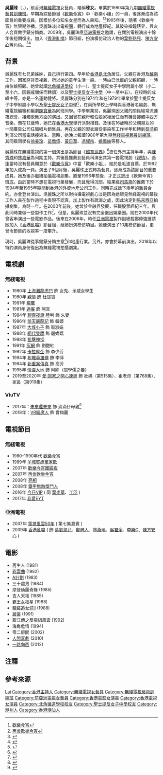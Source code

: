 {{藝人
| 姓名 = 吳麗珠
| 原名 = 
| 類型 = 女演員
| 英文名 = 
| 綽號 = 珠女
| 國籍 = {{CNHK}}
| 出生日期 = {{birth date and age |1960|8|28}}{{noteTag|吳麗珠於香港電台第二台廣播節目《守下留情》在2019年1月11日播出的訪問「吳麗珠訪問第五集」中透露自己今年（2018年）58歲。按年齡計算，吳麗珠於1960年出生。}}
| 籍貫 = [[廣東省|廣東省]][[潮州市|潮州市]]<ref>{{cite news | title=【坎坷童年】爛賭老竇有七個老婆 吳麗珠周街偷嘢食過活 | url=https://nextplus.nextmedia.com/article/2_615512_0 | format= | publisher=壹週刊 | date=2018-08-19| accessdate=2019-01-10}}</ref>
| 出生地點 = {{BHKG}}
| 配偶 =
| 教育程度 = 中五
| 母校 = [[北角循道學校|北角循道學校]]<br>聖士提反女子中學附屬小學<br>[[聖士提反女子中學|聖士提反女子中學]]
| 語言 = 粵語、英語、國語
| 宗教信仰 = 
| 職業 = 
| 樂器 = 
| 活躍年代 = 1980年-1995年、2009年至今
| 唱片公司 = 
| 經紀公司 = 無綫電視（1980至1995年）
| 相關團體 = 
| 網站 = 
}}

'''吳麗珠'''（{{lang-en|Lily Ng Lai Chu}}，{{bd|1960年|8月28日}}），前香港[[無綫電視|無綫電視]]女藝員，䁥稱'''珠女'''。畢業於1980年第九期[[無綫電視藝員訓練班|無綫電視藝員訓練班]]。早期為綜藝節目《[[歡樂今宵|歡樂今宵]]》中「歡樂小姐」的一員，後逐漸成為該節目的重要成員，因模仿多位知名女星而為人熟知。<ref>[[歡樂今宵|歡樂今宵]]</ref><ref>[[再會歡樂今宵|再會歡樂今宵]]</ref>1995年後，隨著《歡樂今宵》無限期停播，吳麗珠淡出電視圈，轉行成為地產經紀。其彼染指鐘錶界，與友人合資做手錶分銷商。2009年，吳麗珠應[[亞洲電視|亞洲電視]]之邀請，在闊別電視演出十餘年後短期復出，加入《[[香港亂噏|香港亂噏]]》節目組，扮演模仿政治人物的[[葉劉淑儀|葉劉熟兒]]、[[陳方安生|陳方安心]]等角色。<ref>{{Cite web |url=http://news.h1.hk/instantnews/news_content/200910/09/20091009f200907.html?cat=f |title=吳麗珠加盟香港亂嗡 |accessdate=2012-03-17 |archive-date=2013-10-29 |archive-url=https://web.archive.org/web/20131029200259/http://news.h1.hk/instantnews/news_content/200910/09/20091009f200907.html?cat=f |dead-url=no }}</ref><ref>{{Cite web |url=http://bbs.ent.163.com/bbs/tvb/153519745.html |title=吳麗珠助羅君左籌錢 |access-date=2012-03-17 |archive-url=https://web.archive.org/web/20131029204244/http://bbs.ent.163.com/bbs/tvb/153519745.html |archive-date=2013-10-29 |dead-url=yes }}</ref>

==背景==
吳麗珠有七兄弟姊妹，自己排行第四。早年於[[香港島|香港島]][[北角|北角]]居住，父親在香港及[[越南|越南]]工作。因家庭背景複雜，所以她的童年生活一般。一時由已仳離的父親照顧，一時由伯娘照顧。她曾就讀[[北角循道學校|北角循道學校]]（小一）、聖士提反女子中學附屬小學（小二至小六，因親戚關係而轉讀）以及[[聖士提反女子中學|聖士提反女子中學]]（中一至中五）。在校時的成績中等，亦是一名運動健將。吳麗珠分別在1974年和在1979年畢業於聖士提反女子中學附屬小學以及[[聖士提反女子中學|聖士提反女子中學]]<ref>{{web reference|URL=http://blog.sina.com.cn/s/blog_52e045c30100gjpv.html|title=中學同學是人生最珍貴的友誼|work=陳寶華新浪博客|year=2010年|date=1月28日|accessdate=2018-03-08|archive-date=2018-03-08|archive-url=https://web.archive.org/web/20180308231549/http://blog.sina.com.cn/s/blog_52e045c30100gjpv.html|dead-url=no}}</ref>，在兩所學校上學時與香港著名編劇、無綫電視編審和編劇[[陳寶華|陳寶華]]為同班同學。中學畢業前，吳麗珠因父親的關係經常流連夜總會，接觸歌舞方面的演出。又因曾在親母和伯娘家裡居住而有機會接觸中西方音樂。而在12歲時，她已在[[香港大學|香港大學]]舉行派對攢錢。及後在16歲時於父親朋友的一間廣告公司任職唱片銷售員。再在父親的製衣廠從事染布工作半年和轉到[[葵涌|葵涌]]飛利浦公司當電話接線生。當時，她晚上報讀1980年第九期[[無綫電視藝員訓練班|無綫電視藝員訓練班]]。{{noteTag|關於吳麗珠早年生活的資料出自香港電台第二台廣播節目《守下留情》於2019年1月7日播出的訪問。}}其同屆同學有[[翁美玲|翁美玲]]、[[苗僑偉|苗僑偉]]、[[黃日華|黃日華]]、[[馮耀宗|馮耀宗]]、[[姚鳳絲|姚鳳絲]]等藝人。

吳麗珠在無綫電視的第一個演出是為節目《[[體育世界|體育世界]]》<ref>{{cite news | title=《體育世界》播映近38年 今日最後一集晒回顧「彩蛋」 | url=http://hd.stheadline.com/life/ent/realtime/1260024/ | format= | publisher=頭條日報 | date=2018-07-07 | accessdate=2019-01-10 | archive-date=2019-01-10 | archive-url=https://web.archive.org/web/20190110183522/http://hd.stheadline.com/life/ent/realtime/1260024/ | dead-url=no }}</ref>擔任外景主持半年，與[[陳秀珠|陳秀珠]]和[[林嘉華|林嘉華]]為同期主持。其後獲推薦到藝員科演出其第一套電視劇《[[親情_(電視劇)|親情]]》。適逢當時沒有藝員願意於《[[歡樂今宵|歡樂今宵]]》中當「歡樂小姐」，她於是毛遂自薦，於1982年加入成為一員。演出了9個月後，吳麗珠正式轉為藝員，逐漸成為該節目的重要成員。{{noteTag|關於吳麗珠入行後發展的資料出自香港電台第二台廣播節目《守下留情》於2019年1月8日播出的訪問「吳麗珠訪問第二集 +北角有間大酒店，重溫！」。}}她及後亦繼續拍攝電視劇集。直至1996年前後，才正式退出《歡樂今宵》班底。由於當時不想在電視行業發展，而且覺得沉悶。結果經[[司馬燕|司馬燕]]的推薦下於1994年至1995年期間到香港的外資地產公司工作。同時完成餘下兩年的藝員合約。亦會登台演出。吳麗珠之所以對拍攝電視劇心淡是因為她眼見無綫電視的幕後工作人員在製作過程中表現不認真，加上製作有疏漏之處，因此決定到[[馬來西亞|馬來西亞]]拍攝劇集，為時一年。在2000年前後，她曾於金融界發展，任職股票經紀三年。與此同時兼做一些製作工作<ref>{{cite news | title=【藝員做經紀實錄】吳麗珠不屈不撓做地產 炒樓輸晒血汗錢：做人穩定好 | url=https://hk.lifestyle.appledaily.com/nextplus/magazine/article/20180819/2_614586_0/-%E8%97%9D%E5%93%A1%E5%81%9A%E7%B6%93%E7%B4%80%E5%AF%A6%E9%8C%84-%E5%90%B3%E9%BA%97%E7%8F%A0%E4%B8%8D%E5%B1%88%E4%B8%8D%E6%92%93%E5%81%9A%E5%9C%B0%E7%94%A2-%E7%82%92%E6%A8%93%E8%BC%B8%E6%99%92%E8%A1%80%E6%B1%97%E9%8C%A2-%E5%81%9A%E4%BA%BA%E7%A9%A9%E5%AE%9A%E5%A5%BD | format= | publisher=壹週刊 | date=2018-08-19 | accessdate=2019-01-10 | archive-date=2019-01-11 | archive-url=https://web.archive.org/web/20190111175448/https://hk.lifestyle.appledaily.com/nextplus/magazine/article/20180819/2_614586_0/-%E8%97%9D%E5%93%A1%E5%81%9A%E7%B6%93%E7%B4%80%E5%AF%A6%E9%8C%84-%E5%90%B3%E9%BA%97%E7%8F%A0%E4%B8%8D%E5%B1%88%E4%B8%8D%E6%92%93%E5%81%9A%E5%9C%B0%E7%94%A2-%E7%82%92%E6%A8%93%E8%BC%B8%E6%99%92%E8%A1%80%E6%B1%97%E9%8C%A2-%E5%81%9A%E4%BA%BA%E7%A9%A9%E5%AE%9A%E5%A5%BD | dead-url=no }}</ref>。但是，吳麗珠並沒有完全退出娛樂圈。她在2000年代曾客串演出一些電影作品。後來在2009年，時任[[亞洲電視|亞洲電視]]製作副總裁鄭偉強邀請她加入《[[香港亂噏|香港亂噏]]》節目組，延續扮演模仿項目。她便演出了10集模仿節目，更曾令節目的收視率一度攀升。{{noteTag|關於吳麗珠離開電視行業前後發展的資料出自香港電台第二台廣播節目《守下留情》於2019年1月10日播出的訪問「吳麗珠訪問第四集」。}}

現時，吳麗珠從事鐘錶分銷生意<ref>{{web reference|URL=http://hk.news.yahoo.com/fc/news_fc_hklawmong.html|title=名人戰商界 轉戰鐘錶界 吳麗珠感激司馬燕嗌仔揀錶|work=[[頭條日報|頭條日報]]|year=2014年|date=7月18日|accessdate=2017-06-15|archive-date=2008-02-01|archive-url=https://web.archive.org/web/20080201123043/http://hk.news.yahoo.com/fc/news_fc_hklawmong.html|dead-url=no}}</ref>和地產行業。另外，亦會於幕前演出。{{noteTag|關於吳麗珠於2018年後個人發展的資料出自香港電台第二台廣播節目《守下留情》於2019年1月11日播出的訪問「吳麗珠訪問第五集」。}}2018年以特約演員身份復出為無綫電視拍攝劇集。

== 電視劇 ==
===無綫電視===
*1980年 [[上海灘龍虎鬥|上海灘龍虎鬥]] 飾 女鬼、示威女學生
*1980年 [[親情_(電視劇)|親情]] 飾 杜寶寶
*1981年 [[飛鷹　(電視劇)|飛鷹]]
*1981年 [[過客|過客]] 飾 阿真
*1984年 [[聊齋夜話|聊齋夜話]]·陸判 飾 朱妻
*1986年 [[倚天屠龍記　(1986年電視劇)|倚天屠龍記]] 飾 韓姬
*1987年 [[大城小子|大城小子]] 飾 周淑娟
*1988年 [[絕代雙驕　(1988年電視劇)|絕代雙驕]] 飾 屠嬌嬌
*1988年 [[狙擊神探|狙擊神探]]
*1991年 [[灰網|灰網]] 飾 劉艶紅
*1992年 [[卡拉屋企|卡拉屋企]] 飾 李少芳
*1994年 [[射雕英雄傳　(1994年電視劇)|射雕英雄傳]] 飾 李萍
*1994年 [[新重案傳真|新重案傳真]] 飾 高芳
*1995年 [[情濃大地|情濃大地]] 飾 阿卿（關學儒之妾）
*2019至2020年 [[愛·回家之開心速遞|愛·回家之開心速遞]] 飾 壯媽（第515集）、崔老母（第768集）、家長（第919集）

===ViuTV===
*2017年：[[未來還未來|未來還未來]] 飾 滴滴仔母親<ref>{{cite news|title=黃奕晨認同吳麗珠合作有壓力：驚佢報寸|url=http://hk.on.cc/hk/bkn/cnt/entertainment/20170919/bkn-20170919144427174-0919_00862_001.html|accessdate=2017-11-08|work=[[東方日報|東方日報]]|archive-date=2017-11-09|archive-url=https://web.archive.org/web/20171109023635/http://hk.on.cc/hk/bkn/cnt/entertainment/20170919/bkn-20170919144427174-0919_00862_001.html|dead-url=no}}</ref>
*2018年：[[VR驅魔人|VR驅魔人]] 飾 曾梅麗

== 電視節目 ==
===無綫電視===
*1980-1990年代 [[歡樂今宵|歡樂今宵]]
*1989年 [[羊城賀歲萬家歡|羊城賀歲萬家歡]]
*2007年 [[歡樂今宵團圓夜|歡樂今宵團圓夜]]
*2007年 [[再會歡樂今宵|再會歡樂今宵]]
*2008年 [[亮相_(香港版本)|亮相]]
*2008年 [[鐵甲無敵獎門人|鐵甲無敵獎門人]]
*2016年 [[今日VIP|今日VIP]] ( 同 [[葉尚華|葉尚華]]、[[丁羽|丁羽]] )
*2017年 [[我愛EYT|我愛EYT]]

===亞洲電視===
*2007年 [[電視風雲50年|電視風雲50年]] ( 第七集嘉賓 )
*2009年 [[香港亂噏|香港亂噏]] ( 飾 [[葉劉淑儀|葉劉熟兒]]、[[鄺美雲|鄺髀人]]、[[林燕妮|林燕璃]]、[[吳君如|吳君余]]、[[李樂詩|李樂C]]、[[陳方安生|陳方安心]] )

== 電影 ==	 
*再生人 (1981)	 	 
*[[彩雲曲|彩雲曲]] (1982)	 	 
*[[A計劃|A計劃]] (1983)	 	 
*三十處男 (1984)	 	 
*摩登仙履奇緣 (1985)	 	 
*吉人天相 (1985)	 	 
*霸王女福星 (1988)	 	 
*[[精裝追女仔II|精裝追女仔II]] (1988)	 	 
*[[跛豪|跛豪]] (1991)	 	 
*藍江傳之反飛組風雲 (1992)	 	 
*海角危情 (1994)	 	 
*零二房間 (2002)	 	 
*[[人間喜劇　(電影)|人間喜劇]] (2010)
*[[一路向西|一路向西]] (2012)

==注釋==
{{noteFoot}}

== 參考來源 ==
{{reflist}}

{{DEFAULTSORT:Ng}}
[[Category:吳姓|Lai]]
[[Category:香港主持人|Category:香港主持人]]
[[Category:無綫電視女藝員|Category:無綫電視女藝員]]
[[Category:無綫電視藝員訓練班|Category:無綫電視藝員訓練班]]
[[Category:前亞洲電視女藝員|Category:前亞洲電視女藝員]]
[[Category:香港電影女演員|Category:香港電影女演員]]
[[Category:香港電視女演員|Category:香港電視女演員]]
[[Category:北角循道學校校友|Category:北角循道學校校友]]
[[Category:聖士提反女子中學校友|Category:聖士提反女子中學校友]]
[[Category:潮州人|Category:潮州人]]
[[Category:香港潮汕人|Category:香港潮汕人]]
